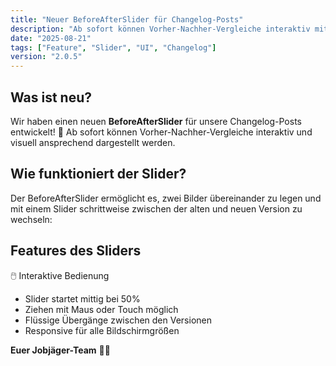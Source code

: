 ```yaml
---
title: "Neuer BeforeAfterSlider für Changelog-Posts"
description: "Ab sofort können Vorher-Nachher-Vergleiche interaktiv mit einem Slider dargestellt werden"
date: "2025-08-21"
tags: ["Feature", "Slider", "UI", "Changelog"]
version: "2.0.5"
---
```


<BeforeAfterSlider 
  beforeImage="/slider-old.png" 
  afterImage="/slider-new.png"
  height="h-96"
/>

## Was ist neu?

Wir haben einen neuen **BeforeAfterSlider** für unsere Changelog-Posts entwickelt! 🎉 Ab sofort können Vorher-Nachher-Vergleiche interaktiv und visuell ansprechend dargestellt werden.

## Wie funktioniert der Slider?

Der BeforeAfterSlider ermöglicht es, zwei Bilder übereinander zu legen und mit einem Slider schrittweise zwischen der alten und neuen Version zu wechseln:

## Features des Sliders

<Accordion type="multiple" collapsible="true" className="w-full not-prose">
  <AccordionItem value="interaktiv">
    <AccordionTrigger>🖱️ Interaktive Bedienung</AccordionTrigger>
    <AccordionContent className="flex flex-col gap-4 text-balance">
      <ul className="list-disc space-y-2 pl-4">
        <li>Slider startet mittig bei 50%</li>
        <li>Ziehen mit Maus oder Touch möglich</li>
        <li>Flüssige Übergänge zwischen den Versionen</li>
        <li>Responsive für alle Bildschirmgrößen</li>
      </ul>
    </AccordionContent>
  </AccordionItem>
</Accordion>

**Euer Jobjäger-Team** 🎯✨
